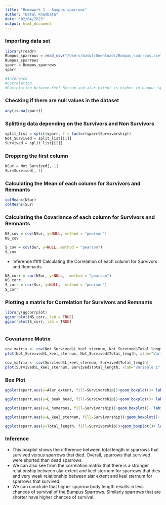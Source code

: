 ```yaml
---
title: "Homework 1 - Bumpus sparrows"
author: "Batul Khambata"
date: "02/04/2023"
output: html_document
---
```

### Importing data set
```r
library(readr)
Bumpus_sparrows = read_csv("/Users/batul/Downloads/Bumpus_sparrows.csv")
Bumpus_sparrows
sparr = Bumpus_sparrows
sparr

#Inference
#Correlation
#Correlation between Keel Sernum and alar extent is higher in bumpus sparrows that didn't survive comapred to sparrows that survived

```
### Checking if there are null values in the dataset
```r
any(is.na(sparr))
```
### Splitting data depending on the Survivors and Non Survivors
```r
split_list = split(sparr, f = factor(sparr$Survivorship))
Not_Survived = split_list[[1]]
Survived = split_list[[2]]
```
### Dropping the first column
```r
NSur = Not_Survived[,-1]
Sur=Survived[,-1]
```
### Calculating the Mean of each column for Survivors and Remnants
```r
colMeans(NSur)
colMeans(Sur)
```
### Calculating the Covariance of each column for Survivors and Remnants
```r
NS_cov = cov(NSur, y=NULL, method = "pearson")
NS_cov

S_cov = cov(Sur, y=NULL, method = "pearson")
S_cov
```
* Inference
### Calculating the Correlation of each column for Survivors and Remnants
```r
NS_corr = cor(NSur, y=NULL,  method = "pearson")
NS_corr
S_corr = cor(Sur, y=NULL,  method = "pearson")
S_corr
```
### Plotting a matrix for Correlation for Survivors and Remnants
```r
library(ggcorrplot)
ggcorrplot(NS_corr, lab = TRUE)
ggcorrplot(S_corr, lab = TRUE)
```
```r


```

### Covariance Matrix
```r
cov_matrix <- cov(Not_Survived$L_keel_sternum, Not_Survived$Total_length)
plot(Not_Survived$L_keel_sternum, Not_Survived$Total_length, xlab="Variable 1", ylab="Variable 2", main="Not Survived Sparrows Covariance Plot")

cov_matrix <- cov(Survived$L_keel_sternum, Survived$Total_length)
plot(Survived$L_keel_sternum, Survived$Total_length, xlab="Variable 1", ylab="Variable 2", main="Survived Sparrows Covariance Plot")
```
### Box Plot
```r
ggplot(sparr,aes(y=Alar_extent, fill=Survivorship))+geom_boxplot()+ labs(title='Comparison Bewtween Alax extent in Bumpus Sparrows')

ggplot(sparr,aes(y=L_beak_head, fill=Survivorship))+geom_boxplot()+ labs(title='Comparison between length of beak and head in Bumpus Sparrows')

ggplot(sparr,aes(y=L_humerous, fill=Survivorship))+geom_boxplot()+ labs(title='Comparison between length of humerous in Bumpus Sparrows')

ggplot(sparr,aes(y=L_keel_sternum, fill=Survivorship))+geom_boxplot()+ labs(title='Comparison between length of keel and sternum in Bumpus Sparrows')

ggplot(sparr,aes(y=Total_length, fill=Survivorship))+geom_boxplot()+ labs(title='Comparison between total length of Bumpus Sparrows')
```

### Inference

* This boxplot shows the difference between total length in sparrows that survived versus sparrows that died. Overall, sparrows that survived were shorted than dead sparrows.
* We can also see from the correlation matrix that there is a stronger relationship between alar extent and keel sternum for sparrows that dies and very weak relationship between alar extent and keel sternum for sparrows that survived.
* We can conclude that higher sparrow body length results in less chances of survival of the Bumpus Sparrows. Similarly sparrows that are shorter have higher chances of survival.




